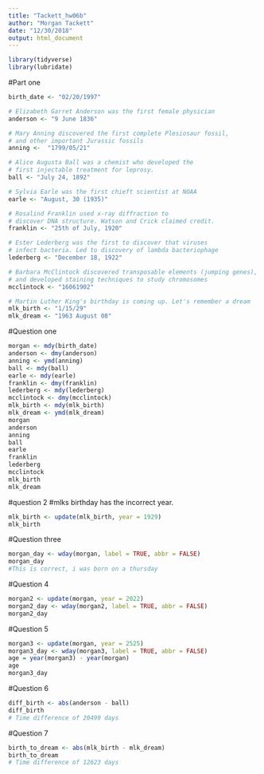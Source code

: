 ```yaml
---
title: "Tackett_hw06b"
author: "Morgan Tackett"
date: "12/30/2018"
output: html_document
---
```

```r
library(tidyverse)
library(lubridate)
```
#Part one
```r
birth_date <- "02/20/1997"

# Elizabeth Garret Anderson was the first female physician
anderson <- "9 June 1836"

# Mary Anning discovered the first complete Plesiosaur fossil, 
# and other important Jurassic fossils
anning <-  "1799/05/21"

# Alice Augusta Ball was a chemist who developed the
# first injectable treatment for leprosy.
ball <- "July 24, 1892"

# Sylvia Earle was the first chieft scientist at NOAA
earle <- "August, 30 (1935)"

# Rosalind Franklin used x-ray diffraction to 
# discover DNA structure. Watson and Crick claimed credit.
franklin <- "25th of July, 1920"

# Ester Lederberg was the first to discover that viruses 
# infect bacteria. Led to discovery of lambda bacteriophage
lederberg <- "December 18, 1922"

# Barbara McClintock discovered transposable elements (jumping genes),
# and developed staining techniques to study chromosomes
mcclintock <- "16061902"

# Martin Luther King's birthday is coming up. Let's remember a dream
mlk_birth <- "1/15/29"
mlk_dream <- "1963 August 08"
```
#Question one
```r
morgan <- mdy(birth_date)
anderson <- dmy(anderson)
anning <- ymd(anning)
ball <- mdy(ball)
earle <- mdy(earle)
franklin <- dmy(franklin)
lederberg <- mdy(lederberg)
mcclintock <- dmy(mcclintock)
mlk_birth <- mdy(mlk_birth)
mlk_dream <- ymd(mlk_dream)
morgan
anderson
anning
ball
earle
franklin
lederberg
mcclintock
mlk_birth
mlk_dream
```
#question 2
#mlks birthday has the incorrect year. 
```r
mlk_birth <- update(mlk_birth, year = 1929)
mlk_birth
```
#Question three 

```r
morgan_day <- wday(morgan, label = TRUE, abbr = FALSE)
morgan_day
#This is correct, i was born on a thursday
```
#Question 4
```r
morgan2 <- update(morgan, year = 2022)
morgan2_day <- wday(morgan2, label = TRUE, abbr = FALSE)
morgan2_day
```
#Question 5
```r
morgan3 <- update(morgan, year = 2525)
morgan3_day <- wday(morgan3, label = TRUE, abbr = FALSE)
age = year(morgan3) - year(morgan)
age
morgan3_day
```

#Question 6
```r
diff_birth <- abs(anderson - ball)
diff_birth
# Time difference of 20499 days
```
#Question 7
```r
birth_to_dream <- abs(mlk_birth - mlk_dream)
birth_to_dream
# Time difference of 12623 days
```








